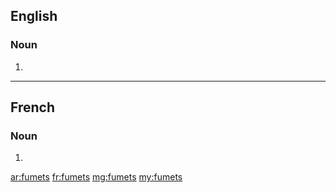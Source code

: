 ==English==

===Noun===
{{head|en|noun plural form}}

# {{plural of|fumet|lang=en}}

----

==French==

===Noun===
{{head|fr|noun plural form|g=m}}

# {{plural of|fumet|lang=fr}}

[[ar:fumets]]
[[fr:fumets]]
[[mg:fumets]]
[[my:fumets]]